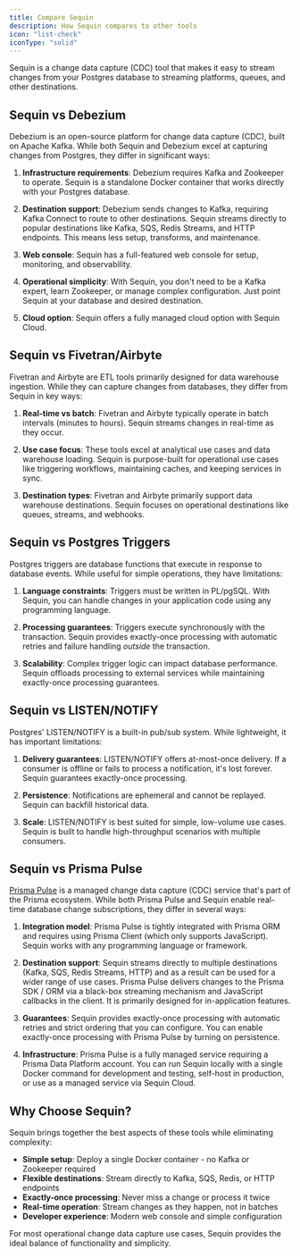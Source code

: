 ```yaml
---
title: Compare Sequin
description: How Sequin compares to other tools
icon: "list-check"
iconType: "solid"
---
```


Sequin is a change data capture (CDC) tool that makes it easy to stream changes from your Postgres database to streaming platforms, queues, and other destinations.

## Sequin vs Debezium

Debezium is an open-source platform for change data capture (CDC), built on Apache Kafka. While both Sequin and Debezium excel at capturing changes from Postgres, they differ in significant ways:

1. **Infrastructure requirements**: Debezium requires Kafka and Zookeeper to operate. Sequin is a standalone Docker container that works directly with your Postgres database.

2. **Destination support**: Debezium sends changes to Kafka, requiring Kafka Connect to route to other destinations. Sequin streams directly to popular destinations like Kafka, SQS, Redis Streams, and HTTP endpoints. This means less setup, transforms, and maintenance.

3. **Web console**: Sequin has a full-featured web console for setup, monitoring, and observability.

4. **Operational simplicity**: With Sequin, you don't need to be a Kafka expert, learn Zookeeper, or manage complex configuration. Just point Sequin at your database and desired destination.

5. **Cloud option**: Sequin offers a fully managed cloud option with Sequin Cloud.

## Sequin vs Fivetran/Airbyte

Fivetran and Airbyte are ETL tools primarily designed for data warehouse ingestion. While they can capture changes from databases, they differ from Sequin in key ways:

1. **Real-time vs batch**: Fivetran and Airbyte typically operate in batch intervals (minutes to hours). Sequin streams changes in real-time as they occur.

2. **Use case focus**: These tools excel at analytical use cases and data warehouse loading. Sequin is purpose-built for operational use cases like triggering workflows, maintaining caches, and keeping services in sync.

3. **Destination types**: Fivetran and Airbyte primarily support data warehouse destinations. Sequin focuses on operational destinations like queues, streams, and webhooks.

## Sequin vs Postgres Triggers

Postgres triggers are database functions that execute in response to database events. While useful for simple operations, they have limitations:

1. **Language constraints**: Triggers must be written in PL/pgSQL. With Sequin, you can handle changes in your application code using any programming language.

2. **Processing guarantees**: Triggers execute synchronously with the transaction. Sequin provides exactly-once processing with automatic retries and failure handling _outside_ the transaction.

3. **Scalability**: Complex trigger logic can impact database performance. Sequin offloads processing to external services while maintaining exactly-once processing guarantees.

## Sequin vs LISTEN/NOTIFY

Postgres' LISTEN/NOTIFY is a built-in pub/sub system. While lightweight, it has important limitations:

1. **Delivery guarantees**: LISTEN/NOTIFY offers at-most-once delivery. If a consumer is offline or fails to process a notification, it's lost forever. Sequin guarantees exactly-once processing.

2. **Persistence**: Notifications are ephemeral and cannot be replayed. Sequin can backfill historical data.

3. **Scale**: LISTEN/NOTIFY is best suited for simple, low-volume use cases. Sequin is built to handle high-throughput scenarios with multiple consumers.

## Sequin vs Prisma Pulse

[Prisma Pulse](https://www.prisma.io/docs/pulse) is a managed change data capture (CDC) service that's part of the Prisma ecosystem. While both Prisma Pulse and Sequin enable real-time database change subscriptions, they differ in several ways:

1. **Integration model**: Prisma Pulse is tightly integrated with Prisma ORM and requires using Prisma Client (which only supports JavaScript). Sequin works with any programming language or framework.

2. **Destination support**: Sequin streams directly to multiple destinations (Kafka, SQS, Redis Streams, HTTP) and as a result can be used for a wider range of use cases. Prisma Pulse delivers changes to the Prisma SDK / ORM via a black-box streaming mechanism and JavaScript callbacks in the client. It is primarily designed for in-application features.

3. **Guarantees**: Sequin provides exactly-once processing with automatic retries and strict ordering that you can configure. You can enable exactly-once processing with Prisma Pulse by turning on persistence.

4. **Infrastructure**: Prisma Pulse is a fully managed service requiring a Prisma Data Platform account. You can run Sequin locally with a single Docker command for development and testing, self-host in production, or use as a managed service via Sequin Cloud.

## Why Choose Sequin?

Sequin brings together the best aspects of these tools while eliminating complexity:

- **Simple setup**: Deploy a single Docker container - no Kafka or Zookeeper required
- **Flexible destinations**: Stream directly to Kafka, SQS, Redis, or HTTP endpoints
- **Exactly-once processing**: Never miss a change or process it twice
- **Real-time operation**: Stream changes as they happen, not in batches
- **Developer experience**: Modern web console and simple configuration

For most operational change data capture use cases, Sequin provides the ideal balance of functionality and simplicity.